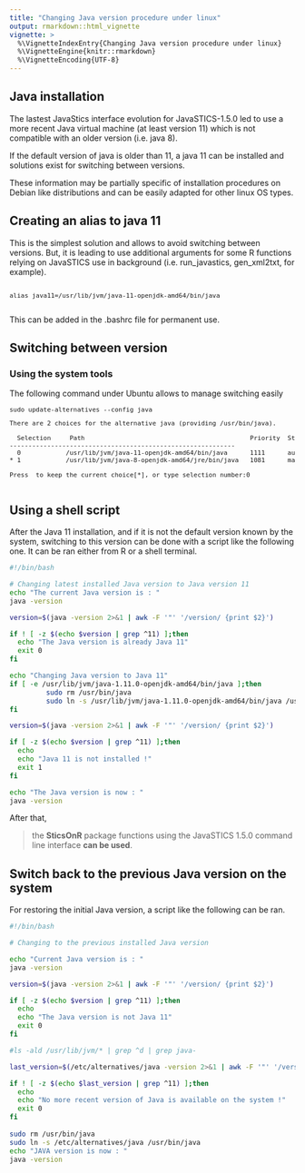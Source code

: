 ```yaml
---
title: "Changing Java version procedure under linux"
output: rmarkdown::html_vignette
vignette: >
  %\VignetteIndexEntry{Changing Java version procedure under linux}
  %\VignetteEngine{knitr::rmarkdown}
  %\VignetteEncoding{UTF-8}
---
```


## Java installation

The lastest JavaStics interface evolution for JavaSTICS-1.5.0 led to use a more recent Java virtual machine (at least version 11) which is not compatible with an older version (i.e. java 8).

If the default version of java is older than 11, a java 11 can be installed and solutions exist for switching between versions.

These information may be partially specific of installation procedures on Debian like distributions and can be easily adapted for other linux OS types.

## Creating an alias to java 11
This is the simplest solution and allows to avoid switching between versions. But, it is leading to use additional arguments for some R functions relying on JavaSTICS use in background (i.e. run_javastics, gen_xml2txt, for example).

<pre style="font-size: 11px">

alias java11=/usr/lib/jvm/java-11-openjdk-amd64/bin/java

</pre>

This can be added in the .bashrc file for permanent use.



## Switching between version

### Using the system tools

The following command under Ubuntu allows to manage switching easily

<pre style="font-size: 11px">
sudo update-alternatives --config java
</pre>


<pre style="font-size: 11px">
There are 2 choices for the alternative java (providing /usr/bin/java).

  Selection     Path                                            Priority  Status
------------------------------------------------------------
  0            /usr/lib/jvm/java-11-openjdk-amd64/bin/java      1111      auto mode
* 1            /usr/lib/jvm/java-8-openjdk-amd64/jre/bin/java   1081      manual mode

Press <enter> to keep the current choice[*], or type selection number:0

</pre>



## Using a shell script

After the Java 11 installation, and if it is not the default version known by the system, switching to this version can be done with a script like the following one. It can be ran either from R or a shell terminal.

```bash
#!/bin/bash

# Changing latest installed Java version to Java version 11
echo "The current Java version is : "
java -version

version=$(java -version 2>&1 | awk -F '"' '/version/ {print $2}')

if ! [ -z $(echo $version | grep ^11) ];then
  echo "The Java version is already Java 11"
  exit 0
fi

echo "Changing Java version to Java 11"
if [ -e /usr/lib/jvm/java-1.11.0-openjdk-amd64/bin/java ];then
	     sudo rm /usr/bin/java
	     sudo ln -s /usr/lib/jvm/java-1.11.0-openjdk-amd64/bin/java /usr/bin/java
fi

version=$(java -version 2>&1 | awk -F '"' '/version/ {print $2}')

if [ -z $(echo $version | grep ^11) ];then
  echo
  echo "Java 11 is not installed !"
  exit 1
fi

echo "The Java version is now : "
java -version

```


After that, 

> the **SticsOnR** package functions using the
> JavaSTICS 1.5.0 command line interface **can be used**.


## Switch back to the previous Java version on the system
For restoring the initial Java version, a script like the following can be ran. 


```bash
#!/bin/bash

# Changing to the previous installed Java version

echo "Current Java version is : "
java -version

version=$(java -version 2>&1 | awk -F '"' '/version/ {print $2}')

if [ -z $(echo $version | grep ^11) ];then
  echo
  echo "The Java version is not Java 11"
  exit 0
fi

#ls -ald /usr/lib/jvm/* | grep ^d | grep java-

last_version=$(/etc/alternatives/java -version 2>&1 | awk -F '"' '/version/ {print $2}')

if ! [ -z $(echo $last_version | grep ^11) ];then
  echo
  echo "No more recent version of Java is available on the system !"
  exit 0
fi
  
sudo rm /usr/bin/java
sudo ln -s /etc/alternatives/java /usr/bin/java
echo "JAVA version is now : "
java -version


```


